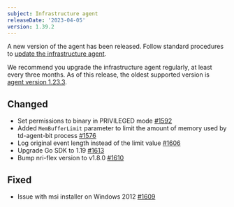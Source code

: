 ```yaml
---
subject: Infrastructure agent
releaseDate: '2023-04-05'
version: 1.39.2
---
```


A new version of the agent has been released. Follow standard procedures to [update the infrastructure agent](/docs/infrastructure/install-configure-manage-infrastructure/update-or-uninstall/update-infrastructure-agent).

We recommend you upgrade the infrastructure agent regularly, at least every three months. As of this release, the oldest supported version is [agent version 1.23.3](/docs/release-notes/infrastructure-release-notes/infrastructure-agent-release-notes/new-relic-infrastructure-agent-1233).

## Changed

* Set permissions to binary in PRIVILEGED mode [#1592](https://github.com/newrelic/infrastructure-agent/pull/1592)
* Added `MemBufferLimit` parameter to limit the amount of memory used by td-agent-bit process [#1576](https://github.com/newrelic/infrastructure-agent/pull/1576)
* Log original event length instead of the limit value [#1606](https://github.com/newrelic/infrastructure-agent/pull/1606)
* Upgrade Go SDK to 1.19 [#1613](https://github.com/newrelic/infrastructure-agent/pull/1613)
* Bump nri-flex version to v1.8.0 [#1610](https://github.com/newrelic/infrastructure-agent/pull/1610)

## Fixed

* Issue with msi installer on Windows 2012 [#1609](https://github.com/newrelic/infrastructure-agent/pull/1609)
